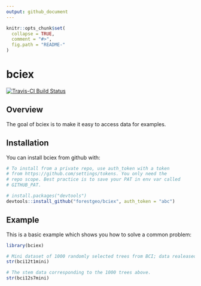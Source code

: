 ```yaml
---
output: github_document
---
```


<!-- Don't edit README.md; instead, please edit README.Rmd -->

```r
knitr::opts_chunk$set(
  collapse = TRUE,
  comment = "#>",
  fig.path = "README-"
)
```

# bciex


[![Travis-CI Build Status](https://travis-ci.org/forestgeo/bciex.svg?branch=master)](https://travis-ci.org/forestgeo/bciex)



## Overview

The goal of bciex is to make it easy to access data for examples.



## Installation

You can install bciex from github with:

```r
# To install from a private repo, use auth_token with a token
# from https://github.com/settings/tokens. You only need the
# repo scope. Best practice is to save your PAT in env var called
# GITHUB_PAT.

# install.packages("devtools")
devtools::install_github("forestgeo/bciex", auth_token = "abc")
```



## Example

This is a basic example which shows you how to solve a common problem:

```r
library(bciex)

# Mini dataset of 1000 randomly selected trees from BCI; data realeased in 2012
str(bci12t1mini)

# The stem data corresponding to the 1000 trees above.
str(bci12s7mini)
```
